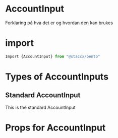 
<Meta title="Components|Input/AccountInput" component={AccountInput}/>


# AccountInput
Forklaring på hva det er og hvordan den kan brukes


# import

```javascript
Import {AccountInput} from "@staccx/bento"
```

# Types of AccountInputs


## Standard AccountInput
This is the standard AccountInput


<Preview>
  <Story name="Standard">
   <AccountInput label={"AccountInput"} id="9852145" />
  </Story>
</Preview>





# Props for AccountInput
<Props of={AccountInput} />

